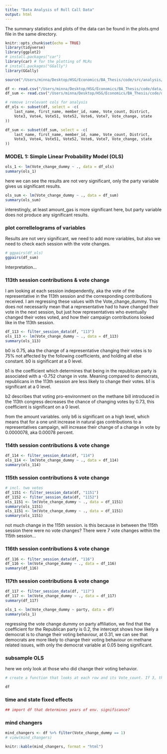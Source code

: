 ```yaml
---
title: "Data Analysis of Roll Call Data"
output: html
---
```

The summary statistics and plots of the data can be found in the plots.qmd file in the same directory.

```r
knitr::opts_chunk$set(echo = TRUE)
library(tidyverse)
library(ggplot2)
# install.packages("car")
library(car) # for the plotting of MLRs
# install.packages("GGally")
library(GGally)
```

```r
source("/Users/minna/Desktop/HSG/Economics/BA_Thesis/code/src/analysis/data_analysis_files/data_prep_analysis.R")

df <- read.csv("/Users/minna/Desktop/HSG/Economics/BA_Thesis/code/data/cleaned/analysis_df.csv")
df_sum <- read.csv("/Users/minna/Desktop/HSG/Economics/BA_Thesis/code/data/cleaned/analysis_df_sum.csv")

# remove irrelevant cols for analysis
df_ols <- subset(df, select = -c(
    last_name, first_name, member_id, name, Vote_count, District,
    Vote3, Vote4, Vote51, Vote52, Vote6, Vote7, Vote_change, state
))

df_sum <- subset(df_sum, select = -c(
    last_name, first_name, member_id, name, Vote_count, District,
    Vote3, Vote4, Vote51, Vote52, Vote6, Vote7, Vote_change, state
))
```

### MODEL 1: Simple Linear Probability Model (OLS)
<!-- 1. **Simple Linear Probability Model (OLS)**
    1. over entire dataset (df)
    2. b0 = baseline contributions = 2014 contributions 
    3. where 0 is constant opinions, 1 is mind change (at least once) -->
```r
ols_1 <- lm(Vote_change_dummy ~ ., data = df_ols)
summary(ols_1)
```

here we can see the results are not very significant, only the party variable gives us significant results.
```r
ols_sum <- lm(Vote_change_dummy ~ ., data = df_sum)
summary(ols_sum)
```

interestingly, at least amount_gas is more significant here, but party variable does not produce any significant results.

### plot correllelograms of variables 

Results are not very significant, we need to add more variables, but also we need to check each session with the vote changes. 

```r
# ggpairs(df_ols)
ggpairs(df_sum)

```

 Interpretation...

### 113th session contributions & vote change
I am looking at each session independently, aka the vote of the representative in the 113th session and the corresponding contributions received. I am regressing these values with the Vote_change_dummy. This does not necessarily mean that a representative had to have changed their vote in the next session, but just how representatives who eventually changed their votes voted, and how their campaign contributions looked like in the 113th session.

```r
df_113 <- filter_session_data(df, "113")
ols_113 <- lm(Vote_change_dummy ~ ., data = df_113)
summary(ols_113)
```

b0 is 0.75, aka the change of a representative changing their votes is to 75% not affected by the following coefficients, and holding all else constant. b0 is significant at a 0 level.

b1 is the coefficient which determines that being in the republican party is associated with a -0.752 change in vote. Meaning compared to democrats, republicans in the 113th session are less likely to change their votes. b1 is significant at a 0 level.

b2 describes that voting pro-environment on the methane bill introduced in the 113th congress decreases the chance of changing votes by 0.73, this coefficient is significant on a 0 level. 

from the amount variables. only b6 is significant on a high level, which means that for a one unit increase in natural gas contributions to a representatives campaign, will increase their change of a change in vote by 0.0000078, aka 0.00078 percent.

### 114th session contributions & vote change

```r
df_114 <- filter_session_data(df, "114")
ols_114 <- lm(Vote_change_dummy ~ ., data = df_114)
summary(ols_114)
```

### 115th session contributions & vote change
```r
# incl. two votes
df_1151 <- filter_session_data(df, "1151")
df_1152 <- filter_session_data(df, "1152")
ols_1151 <- lm(Vote_change_dummy ~ ., data = df_1151)
summary(ols_1151)
ols_1151 <- lm(Vote_change_dummy ~ ., data = df_1151)
summary(ols_1151)
```

not much change in the 115th session. is this because in between the 115th session there were no vote changes? There were 7 vote changes within the 115th session...

### 116th session contributions & vote change

```r
df_116 <- filter_session_data(df, "116")
df_116 <- lm(Vote_change_dummy ~ ., data = df_116)
summary(df_116)
```

### 117th session contributions & vote change

```r
df_117 <- filter_session_data(df, "117")
df_117 <- lm(Vote_change_dummy ~ ., data = df_117)
summary(df_117)
```


```r
ols_1 <- lm(Vote_change_dummy ~ party, data = df)
summary(ols_1)
```

regressing the vote change dummy on party affiliation, we find that the coefficient for the Republican party is 0.2, the intercept shows how likely a democrat is to change their voting behaviour, at 0.31, we can see that democrats are more likely to change their voting behaviour on methane related issues, with only the democrat variable at 0.05 being significant.

### subsample OLS 
<!-- 2. **Simple LPM (OLS) - SUBSAMPLE** 
    1. include only people who changed their minds (1 from above). 
    2. 0: people changed from dirty to clean energy
    3. 1: people changed from clean to dirty -->
here we only look at those who did change their voting behavior.
```r
# create a function that looks at each row and its Vote_count. If 3, then compares 3 observations (Vote.114, Vote.115 and Vote.116) -> do the values change? if yes, where? -> if 2 ->

df
```


### time and state fixed effects 
```r
## import df that determines years of env. significance?

```


### mind changers 
```r
mind_changers <- df %>% filter(Vote_change_dummy == 1)
# view(mind_changers)

knitr::kable(mind_changers, format = "html")
```